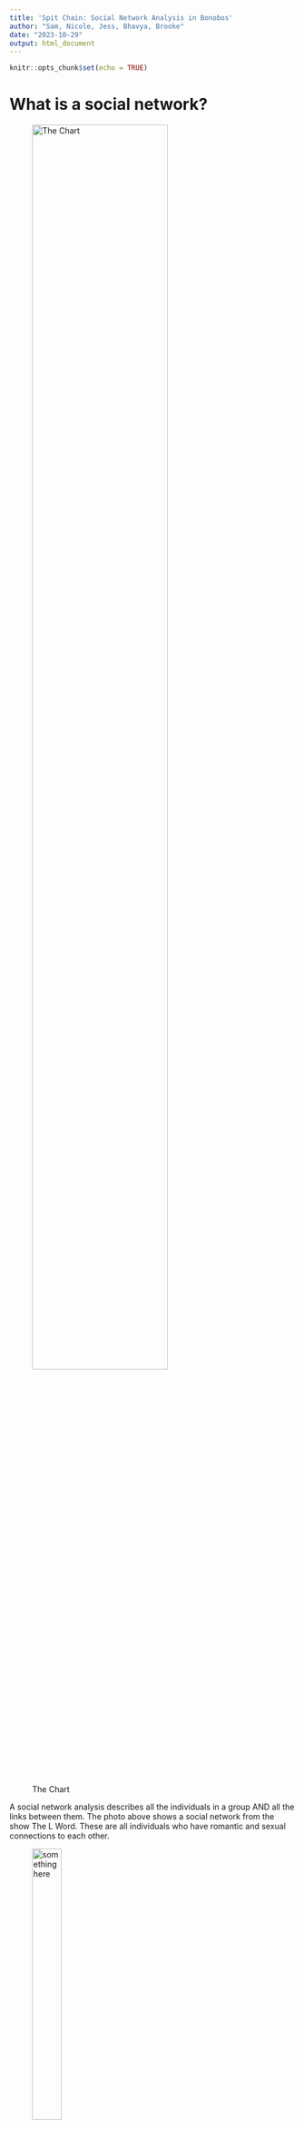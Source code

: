 ```yaml
---
title: 'Spit Chain: Social Network Analysis in Bonobos'
author: "Sam, Nicole, Jess, Bhavya, Brooke"
date: "2023-10-29"
output: html_document
---
```

```r
knitr::opts_chunk$set(echo = TRUE)
```

# What is a social network?

![The Chart](https://static.wikia.nocookie.net/thelword/images/8/80/LW_S01E09_The_Chart_01.png/revision/latest/scale-to-width-down/1000?cb=2021083014050){width=75%} 

A social network analysis describes all the individuals in a group AND all the links between them. The photo above shows a social network from the show The L Word. These are all individuals who have romantic and sexual connections to each other.

![something here](https://i.giphy.com/media/fo2db15Hus2pFvxoHq/giphy.webp){width=35%} 

please someone help me center these images

## What do social network analyses tell us?

Social network analysis includes the theory, methods, and applications of social networks. <br><br>
In this vignette, you will learn **(1)** how to prepare social network data for analysis and **(2)** how to perform quadratic assignment procedures to assess correlations between social networks (dependent variables) and factors that may influence networks (independent variables). <br><br>
A network analysis (as opposed to a non-network analysis) will reveal information about the group as a whole, as opposed to the individual. Non-network analysis would only look at Shane’s romantic connections alone, but social network analysis can tell us Shane’s romantic connections in relation to Alice’s and Lauren’s, etc. It could also reveal group level characteristics that don’t exist for individuals. We are looking at the patterns of relationships between individuals. An edge is as much a network-object as a node is. 

## Terms to know
- **Nodes**: the individuals in the social network
- **Edges**: the relationships between individuals in a network
```r
knitr::include_graphics("https://memgraph.com/images/blog/introduction-to-node-embedding/memgraph-tutorial-graph-sketch.png")

#this image needs to be smaller
```

- **Directionality**: Some social networks will have a relationship that goes in one direction e.g., Bonobo A grooms Bonobo B. Other relationships won’t have directionality, such as friendship. 
| Directionality is relevant for understanding transactional or rank-based relationships.

![Explain the smaller numbers along the lines](https://assets-global.website-files.com/5d0dc87aac109e1ffdbe379c/60e19743a601cb5dff42ce85_jd.png)
- **Edge weight**: the strength of the relationship between individuals <br>
This may differ between individuals within social networks <br>
e.g.) An unweighted network might be whether A visited B’s house. The edge either exists or it doesn’t. But if the relationship is something like A giving B money, we might care about the amount they gave. This value is the edge’s weight.




# Understanding the structure of social network data
# Loading our data

## Install packages
```r
library(statnet)
library(igraph)
library(intergraph)
```

## Data formatting

Load in the data.
```r
bonobos_gg <- data.frame(read.csv("C:/Users/brook/OneDrive/Documents/2023_Fall/AN588/AnzaEtAl_2021_Data_GG.csv"))
head(bonobos_gg)
bonobos_groom <- data.frame(read.csv("C:/Users/brook/OneDrive/Documents/2023_Fall/AN588/AnzaEtAl_2021_Data_groom.csv"))
head(bonobos_groom)
```

Create edgelists by indexing just the actor and receiver columns into their own data frames.
```r
bonobos_gg_edgelist<-bonobos_gg[,2:3] #only columns 2 and 3 have actors and receivers
head(bonobos_gg_edgelist)
bonobos_groom_edgelist<-bonobos_groom[,2:3] #only columns 2 and 3 have actors and receivers
head(bonobos_groom_edgelist)
```

Create network objects in statnet.
```r
library(statnet)

bonobos_gg_net<-as.network.data.frame(bonobos_gg_edgelist, multiple=TRUE)
plot(bonobos_gg_net, label = "vertex.names")
bonobos_groom_net<-as.network.data.frame(bonobos_groom_edgelist, multiple=TRUE)
plot(bonobos_groom_net, label = "vertex.names")
```

[...]
